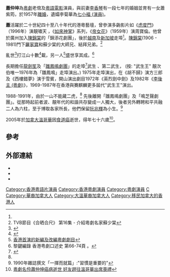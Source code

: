 '''蕭仲坤'''{{BD|1929年|3月29日|2005年|6月19日}}為[[粵劇|粵劇]]老倌及[[粵語電影|粵語電影]]演員，與前妻[[李香琴|李香琴]]有一段七年的婚姻並育有一女蕭紫筠，於1957年[[離婚|離婚]]，遺孀李菊華為[[七小福_(演員)|七小福 (演員)]]。

'''蕭'''活躍於二十世紀四十至八十年代的港粵藝壇，曾參演多齣影片如《[[虎度門|虎度門]]》 （1996年）演靚嘯天 ，《[[如來神掌|如來神掌]]》系列，《[[帝女花|帝女花]]》（1959年）演周寶倫。他曾於廣州加入[[陳錦棠|陳錦棠]]的「錦添花劇團」，後於[[越南|越南]]及[[新加坡|新加坡]]走埠<ref name="逝世2005"/>。[[陳錦棠|陳錦棠]](1906 - 1981)門下[[羅家寶_(粵劇演員)|羅家寶]]和蘇少棠的大師兄、結拜兄弟。<ref>TVB節目《合晒合尺》 第16集 - 介紹粵劇名家蘇少棠</ref>

亂世<ref>{{Cite web |url=http://www.hkaaa.org.hk/?a=doc&id=13211 |title=傳統要守生養死葬的忠誠 羅家英：變通是本土粵劇妙藥 |access-date=2017-06-21 |archive-date=2019-06-09 |archive-url=https://web.archive.org/web/20190609004141/http://www.hkaaa.org.hk/?a=doc&id=13211 |dead-url=no }}</ref>打江山十數<ref>{{Cite web |url=http://www.hkaaa.org.hk/?a=doc&id=11647 |title=從我的藝術路程 看粵劇的 承傳與創新 - 明報 |access-date=2017-06-21 |archive-date=2019-06-12 |archive-url=https://web.archive.org/web/20190612090141/http://www.hkaaa.org.hk/?a=doc&id=11647 |dead-url=no }}</ref>載，另一人<ref name="香港首演">[https://archive.li/20040302163353/http://corp.mus.cuhk.edu.hk/Newsletter5/Premiere.html 香港首演的新編及改編粵劇劇目]</ref>盛世享其成。<ref>黎鍵編錄 香港粤劇口述史 第66-74頁 。</ref>

長期擔任[[龍劍笙|龍劍笙]]及「[[雛鳳鳴劇團|雛鳳鳴劇團]]」的走埠<ref>{{Cite web |url=http://orientaldaily.on.cc/cnt/entertainment/20111116/00282_020.html |title=腳震上台 「水泡」打救 |accessdate=2017-06-01 |archive-date=2011-11-18 |archive-url=https://web.archive.org/web/20111118195505/http://orientaldaily.on.cc/cnt/entertainment/20111116/00282_020.html |dead-url=no }}</ref>武生 、第二武生， (按: "武生王" 靚次伯唯一1976年為「雛鳳鳴」走埠演出。) 1975年走埠演出，在《胡不歸》演方三郎及《西樓錯夢》演于雪賓，開山演出劇目1972年《英烈劍中劍》及1982年《[[李後主_(粵劇)|李後主 (粵劇)]]》，1969-1987年在香港與賽麒麟更多屆代"武生王"演出。

1988-1991年，由於一山不能藏二虎，<ref name="香港首演"/> 先後離開「雛鳳鳴劇團」及「鳴芝聲劇團」。從那時起前者波、靚年代的和諧共存變成一人獨大，後者另外轉聘和平共融二人為六柱，至于博取各家所長，他們保留[[阮兆輝|阮兆輝]]為小生。<ref>1990年雜誌撰文「一揮而就篇」:"習慣是重要的"</ref>

2005年於[[加拿大|加拿大]][[溫哥華|溫哥華]]因[[食道癌|食道癌]]逝世，得年七十六歲<ref name="逝世2005">[http://hk.apple.nextmedia.com/entertainment/art/20050629/5008572 粵劇名伶蕭仲坤癌病逝世 好友趕往溫哥華出席喪禮]</ref>。

==參考==
<references/>

==外部連結==
* {{imdb name|0944491}}
* {{imdb name|3080926}}
* {{hkmdb name|2641}} 

[[Category:香港粵語片演員|Category:香港粵語片演員]]
[[Category:香港粵劇演員|Category:香港粵劇演員]]
[[Category:粵劇演員|Category:粵劇演員]]
[[Category:蕭姓|C]]
[[Category:華裔加拿大人|Category:華裔加拿大人]]
[[Category:大溫華裔加拿大人|Category:大溫華裔加拿大人]]
[[Category:移民加拿大的香港人|Category:移民加拿大的香港人]]